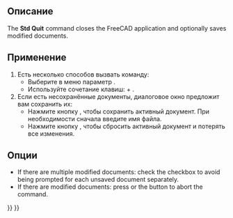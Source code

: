 <languages/>

<div class="mw-translate-fuzzy">
{{Docnav/ru
|[[Std_RecentFiles/ru|Меню "Недавние файлы"]]
|
|[[Std_File_Menu/ru|Меню "Файл"]]
|IconL=
|IconR=
|IconC=Freecad.svg
}}
</div>

<div class="mw-translate-fuzzy">
{{GuiCommand/ru
|Name=Std Quit
|Name/ru=Std Quit
|MenuLocation=Файл → Выход
|Workbenches=All
|Shortcut={{KEY|Alt}}+{{KEY|F4}}
|SeeAlso=[[Std Open/ru|Std Open]]
}}
</div>

<span id="Description"></span>
==Описание==

The '''Std Quit''' command closes the FreeCAD application and optionally saves modified documents.

<span id="Usage"></span>
==Применение==

<div class="mw-translate-fuzzy">
# Есть несколько способов вызвать команду:
#* Выберите в меню параметр {{MenuCommand|Файл → [[Image:Std_Quit.svg|16px]]Выход}}.
#* Используйте сочетание клавиш: {{KEY|Alt}} + {{KEY|F4}}. 
# Если есть несохранённые документы, диалоговое окно предложит вам сохранить их: 
#* Нажмите кнопку {{Button|Сохранить}}, чтобы сохранить активный документ. При необходимости сначала введите имя файла. 
#* Нажмите кнопку {{Button|Закрыть без сохранения}}, чтобы сбросить активный документ и потерять все изменения.
</div>

<span id="Options"></span>
==Опции==

* If there are multiple modified documents: check the {{MenuCommand|Apply to all}} checkbox to avoid being prompted for each unsaved document separately.
* If there are modified documents: press {{KEY|Esc}} or the {{Button|Cancel}} button to abort the command.


<div class="mw-translate-fuzzy">
{{Docnav/ru
|[[Std_RecentFiles/ru|Меню "Недавние файлы"]]
|
|[[Std_File_Menu/ru|Меню "Файл"]]
|IconL=
|IconR=
|IconC=Freecad.svg
}}
</div>

{{Std_Base_navi{{#translation:}}}}
{{Userdocnavi{{#translation:}}}}